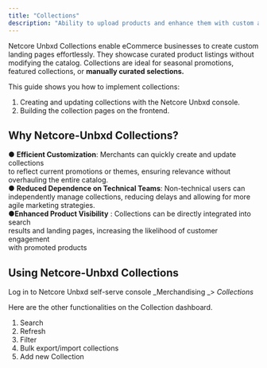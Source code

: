 ```yaml
---
title: "Collections"
description: "Ability to upload products and enhance them with custom attributes for landing pages"
---
```


Netcore Unbxd Collections enable eCommerce businesses to create custom landing pages effortlessly. They showcase curated product listings without modifying the catalog. Collections are ideal for seasonal promotions, featured collections, or **manually curated selections.**

This guide shows you how to implement collections:

1. Creating and updating collections with the Netcore Unbxd console.
2. Building the collection pages on the frontend.

## Why Netcore-Unbxd Collections?

● **Efficient Customization**: Merchants can quickly create and update collections\
to reflect current promotions or themes, ensuring relevance without\
overhauling the entire catalog.\
● **Reduced Dependence on Technical Teams**: Non-technical users can\
independently manage collections, reducing delays and allowing for more\
agile marketing strategies.\
●**Enhanced Product Visibility** : Collections can be directly integrated into search\
results and landing pages, increasing the likelihood of customer engagement\
with promoted products

## Using Netcore-Unbxd Collections

Log in to Netcore Unbxd self-serve console \_Merchandising \_\> _Collections_

Here are the other functionalities on the Collection dashboard.

1. Search
2. Refresh
3. Filter
4. Bulk export/import collections
5. Add new Collection